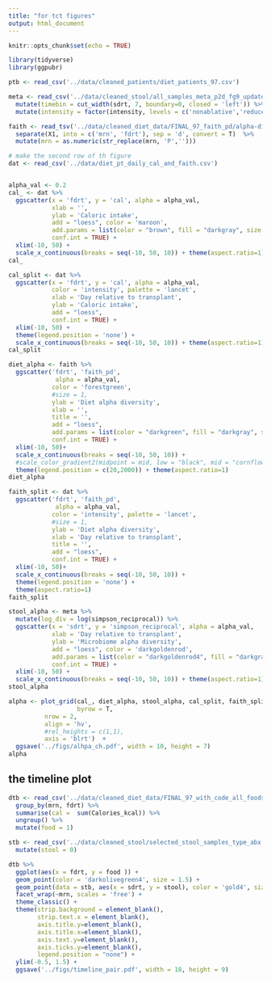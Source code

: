 ```yaml
---
title: "for tct figures"
output: html_document
---
```


```r
knitr::opts_chunk$set(echo = TRUE)
```

```r
library(tidyverse)
library(ggpubr)
```

```r
ptb <- read_csv('../data/cleaned_patients/diet_patients_97.csv')

meta <- read_csv('../data/cleaned_stool/all_samples_meta_p2d_fg9_updated.csv') %>% 
  mutate(timebin = cut_width(sdrt, 7, boundary=0, closed = 'left')) %>% 
  mutate(intensity = factor(intensity, levels = c('nonablative','reduced','ablative')))

faith <- read_tsv('../data/cleaned_diet_data/FINAL_97_faith_pd/alpha-diversity.tsv') %>% 
  separate(X1, into = c('mrn', 'fdrt'), sep = 'd', convert = T)  %>% 
  mutate(mrn = as.numeric(str_replace(mrn, 'P',''))) 
```

```r
# make the second row of th figure 
dat <- read_csv('../data/diet_pt_daily_cal_and_faith.csv')


alpha_val <- 0.2
cal_ <- dat %>% 
  ggscatter(x = 'fdrt', y = 'cal', alpha = alpha_val, 
            xlab = '',
            ylab = 'Caloric intake',
            add = "loess", color = 'maroon',
            add.params = list(color = "brown", fill = "darkgray", size = 2), 
            conf.int = TRUE) +
  xlim(-10, 50) +
  scale_x_continuous(breaks = seq(-10, 50, 10)) + theme(aspect.ratio=1)
cal_
```


```r
cal_split <- dat %>% 
  ggscatter(x = 'fdrt', y = 'cal', alpha = alpha_val, 
            color = 'intensity', palette = 'lancet',
            xlab = 'Day relative to transplant',
            ylab = 'Caloric intake',
            add = "loess", 
            conf.int = TRUE) +
  xlim(-10, 50) +
  theme(legend.position = 'none') + 
  scale_x_continuous(breaks = seq(-10, 50, 10)) + theme(aspect.ratio=1)
cal_split
```

```r
diet_alpha <- faith %>% 
  ggscatter('fdrt', 'faith_pd', 
             alpha = alpha_val,
            color = 'forestgreen',
            #size = 1,
            ylab = 'Diet alpha diversity', 
            xlab = '',
            title = '',
            add = "loess", 
            add.params = list(color = "darkgreen", fill = "darkgray", size = 2), 
            conf.int = TRUE) +
  xlim(-10, 50)+
  scale_x_continuous(breaks = seq(-10, 50, 10)) +
  #scale_color_gradient2(midpoint = mid, low = "black", mid = "cornflowerblue", high = "red", space = "Lab", name = 'Diet\nalpha\ndiversity' )+
  theme(legend.position = c(20,2000)) + theme(aspect.ratio=1)
diet_alpha
```

```r
faith_split <- dat %>% 
  ggscatter('fdrt', 'faith_pd', 
             alpha = alpha_val,
            color = 'intensity', palette = 'lancet',
            #size = 1,
            ylab = 'Diet alpha diversity', 
            xlab = 'Day relative to transplant',
            title = '',
            add = "loess", 
            conf.int = TRUE) +
  xlim(-10, 50)+
  scale_x_continuous(breaks = seq(-10, 50, 10)) +
  theme(legend.position = 'none') + 
  theme(aspect.ratio=1)
faith_split
```

```r
stool_alpha <- meta %>% 
  mutate(log_div = log(simpson_reciprocal)) %>% 
  ggscatter(x = 'sdrt', y = 'simpson_reciprocal', alpha = alpha_val, 
            xlab = 'Day relative to transplant',
            ylab = 'Microbiome alpha diversity',
            add = "loess", color = 'darkgoldenrod',
            add.params = list(color = "darkgoldenrod4", fill = "darkgray", size = 2), 
            conf.int = TRUE) +
  xlim(-10, 50) +
  scale_x_continuous(breaks = seq(-10, 50, 10)) + theme(aspect.ratio=1)
stool_alpha
```



```r
alpha <- plot_grid(cal_, diet_alpha, stool_alpha, cal_split, faith_split,
                   byrow = T,
          nrow = 2, 
          align = 'hv',
          #rel_heights = c(1,1),
          axis = 'blrt')  +
  ggsave('../figs/alhpa_ch.pdf', width = 10, height = 7)
alpha 
```

## the timeline plot 

```r
dtb <- read_csv('../data/cleaned_diet_data/FINAL_97_with_code_all_foods_drt_with_EN_finalized.csv') %>% 
  group_by(mrn, fdrt) %>% 
  summarise(cal =  sum(Calories_kcal)) %>% 
  ungroup() %>% 
  mutate(food = 1)

stb <- read_csv('../data/cleaned_stool/selected_stool_samples_type_abx.csv') %>% 
  mutate(stool = 0)
```

```r
dtb %>% 
  ggplot(aes(x = fdrt, y = food )) +
  geom_point(color = 'darkolivegreen4', size = 1.5) +
  geom_point(data = stb, aes(x = sdrt, y = stool), color = 'gold4', size = 1.5) +
  facet_wrap(~mrn, scales = 'free') +
  theme_classic() +
  theme(strip.background = element_blank(),
        strip.text.x = element_blank(),
        axis.title.y=element_blank(),
        axis.title.x=element_blank(),
        axis.text.y=element_blank(),
        axis.ticks.y=element_blank(),
        legend.position = "none") +
  ylim(-0.5, 1.5) +
  ggsave('../figs/timeline_pair.pdf', width = 18, height = 9)
```

